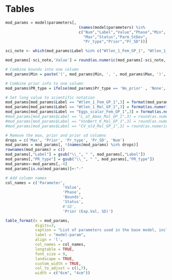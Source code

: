 \clearpage
# Tables

<!-- ======================================================= -->
<!-- ***************     Data      ************************* --> 
<!-- ======================================================= -->


<!---
This tex table does not exist, replacing it with WA_Blck_Removals_All_Years.tex
\include{tex_tables/all_removals.tex}
-->

\include{tex_tables/WA_Blck_Removals_All_Years.tex}

<!---
This tex table does not exist, replacing it with WA_BLCK_Rec_Catch_History.tex
\include{tex_tables/rec_catch_reconstr.tex}
-->

\include{tex_tables/WA_BLCK_Rec_Catch_History.tex}

<!---
\include{tex_tables/WA_Blck_Annual_Discards}
-->

<!---
This tex table does not exist, replacing it with WA_BLCK_Rec_Length_Sample.tex
\include{tex_tables/rec_length_sample.tex}
-->

\include{tex_tables/WA_BLCK_Rec_Length_Sample.tex}


<!---
This tex table does not exist, replacing it with WA_BLCK_Rec_Age_Sample.tex
\include{tex_tables/rec_age_sample.tex}
-->

\include{tex_tables/WA_BLCK_Rec_Age_Sample.tex}


\include{tex_tables/WA_Comm_Lt_samps.tex}


\include{tex_tables/WA_Comm_Age_samps.tex}


\include{tex_tables/dockside_samples.tex}


\include{tex_tables/nearshore_hurdle_modsel.tex}



<!-- ======================================================= -->
<!-- ***************     Biology   ************************* --> 
<!-- ======================================================= -->

\include{tex_tables/age-error-models.tex}

\include{tex_tables/bio-fxn-maturity.tex}


\newpage

<!-- ======================================================= -->
<!-- ***********   Model Parameters     ******************** --> 
<!-- ======================================================= -->

\include{tex_tables/model_structure.tex}

\pagebreak

```r

mod_params = model$parameters[,
                                (names(model$parameters) %in%
                                c("Num","Label","Value","Phase","Min",
                                  "Max","Status","Parm_StDev",
                                  "Pr_type","Prior","Pr_SD"))] 

sci_note <- which(mod_params$Label %in% c("Wtlen_1_Fem_GP_1", "Wtlen_1_Mal_GP_1", "Eggs_scalar_Fem_GP_1"))

mod_params[-sci_note,'Value'] = round(as.numeric(mod_params[-sci_note,'Value']), 3)  

# Combine bounds into one column
mod_params$Min = paste('(', mod_params$Min, ', ', mod_params$Max, ')', sep='')

# Combine prior info to one column
mod_params$PR_type = ifelse(mod_params$Pr_type == 'No_prior' , 'None', paste(mod_params$Pr_type,' (', mod_params$Prior,  ', ', mod_params$Pr_SD, ')', sep = ''))

# Set long value to scientific notation
mod_params[mod_params$Label == "Wtlen_1_Fem_GP_1",3] = format(mod_params[mod_params$Label == "Wtlen_1_Fem_GP_1",3], scientific = TRUE, digits = 3)
mod_params[mod_params$Label == "Wtlen_1_Mal_GP_1",3] = format(as.numeric(mod_params[mod_params$Label == "Wtlen_1_Mal_GP_1",3]), scientific = TRUE, digits = 3)
mod_params[mod_params$Label == "Eggs_scalar_Fem_GP_1",3] = format(as.numeric(mod_params[mod_params$Label == "Eggs_scalar_Fem_GP_1",3]), scientific = TRUE, digits = 3)
#mod_params[mod_params$Label == "L_at_Amax_Mal_GP_1",3] = round(as.numeric(mod_params[mod_params$Label == #"L_at_Amax_Mal_GP_1",3]), 4)
#mod_params[mod_params$Label == "VonBert_K_Mal_GP_1",3] = round(as.numeric(mod_params[mod_params$Label == #"VonBert_K_Mal_GP_1",3]), 3)
#mod_params[mod_params$Label == "CV_old_Mal_GP_1",3] = round(as.numeric(mod_params[mod_params$Label == #"CV_old_Mal_GP_1",3]), 3)

# Remove the max, prior and prior sd columns
drops = c('Max', 'Prior', 'Pr_type', 'Pr_SD', 'Num')
mod_params = mod_params[, !(names(mod_params) %in% drops)]
rownames(mod_params) = c()
mod_params[,"Label"] = gsub("\\_", " ", mod_params[,"Label"])
mod_params[,"PR_type"] = gsub("\\_", " ", mod_params[,"PR_type"])
mod_params<-mod_params[,-4]
mod_params[is.na(mod_params)]<-"-"

# Add column names
col_names = c('Parameter',
                         'Value',
                         'Phase',
                         'Bounds',
                         'Status',
                         #'SD',
                         'Prior (Exp.Val, SD)')

table_format(x = mod_params,
             digits=3,
             caption = "List of parameters used in the base model, including estimated values and standard deviations (SD), bounds (minimum and maximum), estimation phase (negative values not estimated), status (indicates if parameters are near bounds), and prior type information (mean and SD).",
             label = "model-param",
             align = 'l',
             col_names = col_names,
             longtable = TRUE,
             font_size = 9,
             landscape = TRUE,
             custom_width = TRUE,
             col_to_adjust = c(1,7), 
             width = c("6cm", "4cm"))                         

```

\newpage

<!-- ======================================================= -->
<!-- ***********    Like Contributions  ******************** --> 
<!-- ======================================================= -->

\include{tex_tables/likelihoods.tex}

<!-- ======================================================= -->
<!-- ***********    Reference Point table  ******************** --> 
<!-- ======================================================= -->

<!--
This table is included below and referenced in the management section
\include{tex_tables/e_ReferencePoints.tex}

\newpage

-->


<!-- ======================================================= -->
<!-- ***********       Time Series      ******************** --> 
<!-- ======================================================= -->

\include{tex_tables/TimeSeries.tex}

\newpage

<!-- ======================================================= -->
<!-- ****************     Sensitivities      *************** --> 
<!-- ======================================================= -->

\include{tex_tables/data_sensis.tex}

\include{tex_tables/modspec_LH_sensis.tex}

\include{tex_tables/modspec_RecMisc_sensis.tex}

<!-- ======================================================= -->
<!-- ****************  Retrospectives  ******************* --> 
<!-- ======================================================= -->


\include{tex_tables/RetroMohnsrho.tex}


<!-- ======================================================= -->
<!-- ****************  Reference Points  ******************* --> 
<!-- ======================================================= -->

\include{tex_tables/ReferencePoints.tex}


\include{tex_tables/project.tex}

\newpage

\include{tex_tables/decision_table.tex}

\clearpage

